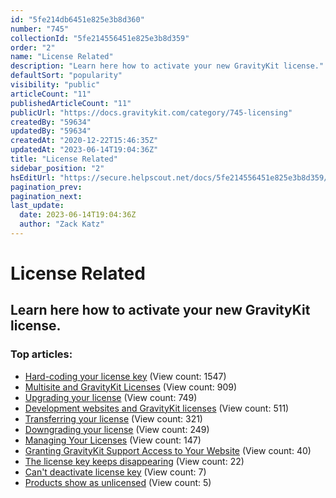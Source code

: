 ```yaml
---
id: "5fe214db6451e825e3b8d360"
number: "745"
collectionId: "5fe214556451e825e3b8d359"
order: "2"
name: "License Related"
description: "Learn here how to activate your new GravityKit license."
defaultSort: "popularity"
visibility: "public"
articleCount: "11"
publishedArticleCount: "11"
publicUrl: "https://docs.gravitykit.com/category/745-licensing"
createdBy: "59634"
updatedBy: "59634"
createdAt: "2020-12-22T15:46:35Z"
updatedAt: "2023-06-14T19:04:36Z"
title: "License Related"
sidebar_position: "2"
hsEditUrl: "https://secure.helpscout.net/docs/5fe214556451e825e3b8d359/article/5fe214db6451e825e3b8d360"
pagination_prev: 
pagination_next: 
last_update:
  date: 2023-06-14T19:04:36Z
  author: "Zack Katz"
---
```


# License Related

## Learn here how to activate your new GravityKit license.

### Top articles: 

- [Hard-coding your license key](54-hard-coding-your-license-key) (View count: 1547)
- [Multisite and GravityKit Licenses](439-multisite-and-gravitykit-licenses) (View count: 909)
- [Upgrading your license](347-upgrading-your-license) (View count: 749)
- [Development websites and GravityKit licenses](441-development-websites-and-gravitykit-licenses) (View count: 511)
- [Transferring your license](451-transferring-your-license) (View count: 321)
- [Downgrading your license](454-downgrading-your-license) (View count: 249)
- [Managing Your Licenses](876-managing-your-licenses) (View count: 147)
- [Granting GravityKit Support Access to Your Website](879-grant-support-access) (View count: 40)
- [The license key keeps disappearing](918-the-license-key-keeps-disappearing) (View count: 22)
- [Can't deactivate license key](921-cant-deactivate-license-key) (View count: 7)
- [Products show as unlicensed](922-products-show-as-unlicensed) (View count: 5)


